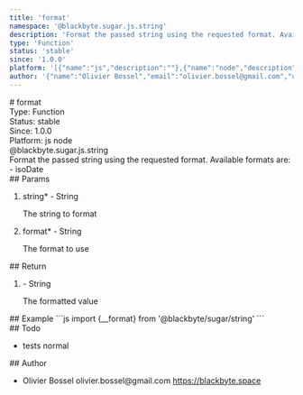 ```yaml
---
title: 'format'
namespace: '@blackbyte.sugar.js.string'
description: 'Format the passed string using the requested format. Available formats are: - isoDate'
type: 'Function'
status: 'stable'
since: '1.0.0'
platform: '[{"name":"js","description":""},{"name":"node","description":""}]'
author: '{"name":"Olivier Bossel","email":"olivier.bossel@gmail.com","url":"https://blackbyte.space"}'
---
```


<div class="docmap-mdx">
  # format
  <div class="_metas">
    <div class="_type">
      <span class="_type-label">Type:</span>
      <span class="_type-value">Function</span>
    </div>
    <div class="_status">
      <span class="_status-label">Status:</span>
      <span class="_status-value -stable">stable</span>
    </div>
    <div class="_since">
      <span class="_since-label">Since:</span>
      <span class="_since-value">1.0.0</span>
    </div>
    <div class="_platform">
      <span class="_platform-label">Platform:</span>
      <span class="_platform-value -js">js</span>
      <span class="_platform-value -node">node</span>
    </div>
  </div>
  <div class="_namespace">@blackbyte.sugar.js.string</div>
  <div class="_description typo-lead typo-format">
    Format the passed string using the requested format. Available formats are:
    - isoDate
  </div>
  <div class="_params">
    ## Params
    <ol class="_list">
      <li class="_item">
        <span class="_name">
          string<span class="_required">*</span>
        </span>
        <span class="_default">-</span> <span class="_type">String</span>
        <p class="_description">The string to format</p>
      </li>
      <li class="_item">
        <span class="_name">
          format<span class="_required">*</span>
        </span>
        <span class="_default">-</span> <span class="_type">String</span>
        <p class="_description">The format to use</p>
      </li>
    </ol>
  </div>
  <div class="_return">
    ## Return
    <ol class="_list">
      <li class="_item">
        <span class="_default">-</span>
        <span class="_type">String</span>
        <p class="_description">The formatted value</p>
      </li>
    </ol>
  </div>
  <div class="_examples">
    ## Example ```js import {__format} from '@blackbyte/sugar/string' ```
  </div>
  <div class="_todo">
    ## Todo
    <ul class="_list">
      <li class="_item">
        <span class="_description">tests</span>
        <span class="_priority -normal">normal</span>
      </li>
    </ul>
  </div>
  <div class="_author">
    ## Author
    <ul class="_list">
      <li class="_item">
        <span class="_name">Olivier Bossel</span>
        <span class="_email">olivier.bossel@gmail.com</span>
        <a href="https://blackbyte.space" target="_blank" class="_url">
          https://blackbyte.space
        </a>
      </li>
    </ul>
  </div>
</div>
